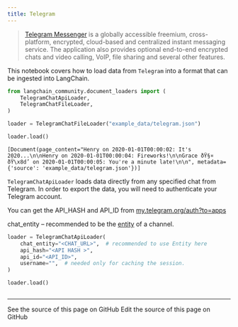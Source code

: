 ```yaml
---
title: Telegram
---
```


>[Telegram Messenger](https://web.telegram.org/a/) is a globally accessible freemium, cross-platform, encrypted, cloud-based and centralized instant messaging service. The application also provides optional end-to-end encrypted chats and video calling, VoIP, file sharing and several other features.

This notebook covers how to load data from `Telegram` into a format that can be ingested into LangChain.

```python
from langchain_community.document_loaders import (
    TelegramChatApiLoader,
    TelegramChatFileLoader,
)
```

```python
loader = TelegramChatFileLoader("example_data/telegram.json")
```

```python
loader.load()
```

```output
[Document(page_content="Henry on 2020-01-01T00:00:02: It's 2020...\n\nHenry on 2020-01-01T00:00:04: Fireworks!\n\nGrace ðŸ§¤ ðŸ\x8d’ on 2020-01-01T00:00:05: You're a minute late!\n\n", metadata={'source': 'example_data/telegram.json'})]
```

`TelegramChatApiLoader` loads data directly from any specified chat from Telegram. In order to export the data, you will need to authenticate your Telegram account.

You can get the API_HASH and API_ID from [my.telegram.org/auth?to=apps](https://my.telegram.org/auth?to=apps)

chat_entity – recommended to be the [entity](https://docs.telethon.dev/en/stable/concepts/entities.html?highlight=Entity#what-is-an-entity) of a channel.

```python
loader = TelegramChatApiLoader(
    chat_entity="<CHAT_URL>",  # recommended to use Entity here
    api_hash="<API HASH >",
    api_id="<API_ID>",
    username="",  # needed only for caching the session.
)
```

```python
loader.load()
```

```python

```

---

<CardGroup cols={2}>
  <Card title="View Source" icon="eye" href="https://github.com/langchain-ai/docs/blob/main/src/oss/python/integrations/document_loaders/telegram.mdx">
    See the source of this page on GitHub
  </Card>
  <Card title="Edit Source" icon="pen-to-square" href="https://github.com/langchain-ai/docs/edit/main/src/oss/python/integrations/document_loaders/telegram.mdx">
    Edit the source of this page on GitHub
  </Card>
</CardGroup>

